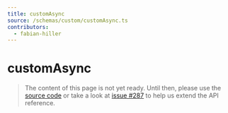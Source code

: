 ```yaml
---
title: customAsync
source: /schemas/custom/customAsync.ts
contributors:
  - fabian-hiller
---
```


# customAsync

> The content of this page is not yet ready. Until then, please use the [source code](https://github.com/fabian-hiller/valibot/blob/main/library/src/schemas/custom/customAsync.ts) or take a look at [issue #287](https://github.com/fabian-hiller/valibot/issues/287) to help us extend the API reference.
